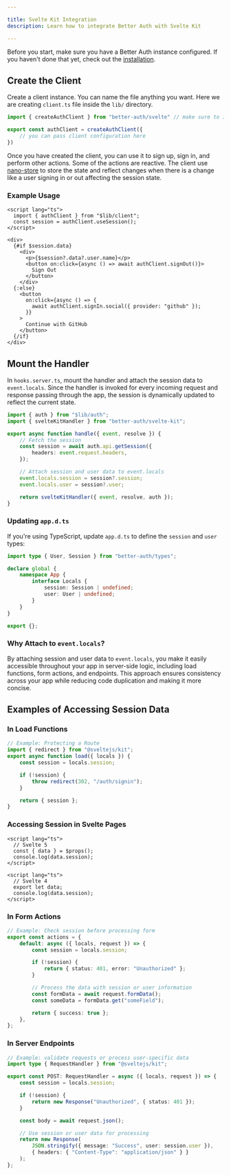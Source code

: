```yaml
---

title: Svelte Kit Integration
description: Learn how to integrate Better Auth with Svelte Kit

---
```


Before you start, make sure you have a Better Auth instance configured. If you haven't done that yet, check out the [installation](https://www.notion.so/docs/installation).

## Create the Client

Create a client instance. You can name the file anything you want. Here we are creating `client.ts` file inside the `lib/` directory.

```ts title="client.ts"
import { createAuthClient } from "better-auth/svelte" // make sure to import from better-auth/svelte

export const authClient = createAuthClient({
    // you can pass client configuration here
})
```

Once you have created the client, you can use it to sign up, sign in, and perform other actions.
Some of the actions are reactive. The client use [nano-store](https://github.com/nanostores/nanostores) to store the state and reflect changes when there is a change like a user signing in or out affecting the session state.

### Example Usage

```
<script lang="ts">
  import { authClient } from "$lib/client";
  const session = authClient.useSession();
</script>

<div>
  {#if $session.data}
    <div>
      <p>{$session?.data?.user.name}</p>
      <button on:click={async () => await authClient.signOut()}>
        Sign Out
      </button>
    </div>
  {:else}
    <button
      on:click={async () => {
        await authClient.signIn.social({ provider: "github" });
      }}
    >
      Continue with GitHub
    </button>
  {/if}
</div>

```

## Mount the Handler

In `hooks.server.ts`, mount the handler and attach the session data to `event.locals`. Since the handler is invoked for every incoming request and response passing through the app, the session is dynamically updated to reflect the current state.

```ts title="hooks.server.ts"
import { auth } from "$lib/auth";
import { svelteKitHandler } from "better-auth/svelte-kit";

export async function handle({ event, resolve }) {
    // Fetch the session
    const session = await auth.api.getSession({
        headers: event.request.headers,
    });

    // Attach session and user data to event.locals
    event.locals.session = session?.session;
    event.locals.user = session?.user;

    return svelteKitHandler({ event, resolve, auth });
}

```

### Updating `app.d.ts`

If you're using TypeScript, update `app.d.ts` to define the `session` and `user` types:

```ts title="app.d.ts"
import type { User, Session } from "better-auth/types";

declare global {
    namespace App {
        interface Locals {
            session: Session | undefined;
            user: User | undefined;
        }
    }
}

export {};
```

### Why Attach to `event.locals`?

By attaching session and user data to `event.locals`, you make it easily accessible throughout your app in server-side logic, including load functions, form actions, and endpoints. This approach ensures consistency across your app while reducing code duplication and making it more concise.

## Examples of Accessing Session Data

### In Load Functions

```ts title="+page.server.ts"
// Example: Protecting a Route
import { redirect } from "@sveltejs/kit";
export async function load({ locals }) {
    const session = locals.session;

    if (!session) {
        throw redirect(302, "/auth/signin");
    }

    return { session };
}

```

### Accessing Session in Svelte Pages

```svelte title="+page.svelte"
<script lang="ts">
  // Svelte 5
  const { data } = $props();
  console.log(data.session);
</script>
```

```svelte title="+page.svelte"
<script lang="ts">
  // Svelte 4
  export let data;
  console.log(data.session);
</script>
```

### In Form Actions

```ts title="+page.server.ts"
// Example: Check session before processing form
export const actions = {
    default: async ({ locals, request }) => {
        const session = locals.session;

        if (!session) {
            return { status: 401, error: "Unauthorized" };
        }

        // Process the data with session or user information
        const formData = await request.formData();
        const someData = formData.get("someField");

        return { success: true };
    },
};

```

### In Server Endpoints

```ts title="+server.ts"
// Example: validate requests or process user-specific data
import type { RequestHandler } from "@sveltejs/kit";

export const POST: RequestHandler = async ({ locals, request }) => {
    const session = locals.session;

    if (!session) {
        return new Response("Unauthorized", { status: 401 });
    }

    const body = await request.json();

    // Use session or user data for processing
    return new Response(
        JSON.stringify({ message: "Success", user: session.user }),
        { headers: { "Content-Type": "application/json" } }
    );
};
```
